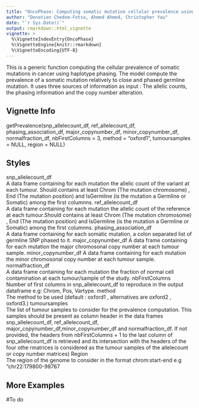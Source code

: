```yaml
---
title: "OncoPhase: Computing somatic mutation cellular prevalence using haplotype phasing"
author: "Donatien Chedom-Fotso, Ahmed Ahmed, Christopher Yau"
date: "`r Sys.Date()`"
output: rmarkdown::html_vignette
vignette: >
  %\VignetteIndexEntry{OncoPhase}
  %\VignetteEngine{knitr::rmarkdown}
  %\VignetteEncoding{UTF-8}
---
```


This is a generic function computing the cellular prevalence of somatic mutations in cancer using haplotype phasing. The model compute the prevalence of a somatic mutation relatively to close and phased germline mutation. It uses three sources of information as input : The allelic counts, the phasing information and the copy number alteration.


## Vignette Info

getPrevalence(snp_allelecount_df, ref_allelecount_df, phasing_association_df,
  major_copynumber_df, minor_copynumber_df, normalfraction_df,
  nbFirstColumns = 3, method = "oxford1", tumoursamples = NULL,
  region = NULL)

## Styles

snp_allelecount_df	
A data frame containing for each mutation the allelic count of the variant at each tumour. Should contains at least Chrom (The mutation chromosome) , End (The mutation position) and IsGermline (is the mutation a Germline or Somatic) among the first columnns.
ref_allelecount_df	
A data frame containing for each mutation the allelic count of the reference at each tumour.Should contains at least Chrom (The mutation chromosome) , End (The mutation position) and IsGermline (is the mutation a Germline or Somatic) among the first columnns.
phasing_association_df	
A data frame containing for each somatic mutation, a colon separated list of germline SNP phased to it.
major_copynumber_df	
A data frame containing for each mutation the major chromosonal copy number at each tumour sample.
minor_copynumber_df	
A data frame containing for each mutation the minor chromosonal copy number at each tumour sample.
normalfraction_df	
A data frame containing for each mutation the fraction of normal cell contamination at each tumour/sample of the study.
nbFirstColumns	
Number of first columns in snp_allelecount_df to reproduce in the output dataframe e.g: Chrom, Pos, Vartype.
method	
The method to be used (default : oxford1 , alternatives are oxford2 , oxford3.)
tumoursamples	
The list of tumour samples to consider for the prevalence computation. This samples should be present as column header in the data frames snp_allelecount_df, ref_allelecount_df, major_copynumber_df,minor_copynumber_df and normalfraction_df. If not provided, the headers from nbFirstColumns + 1 to the last column of snp_allelecount_df is retrieved and its intersection with the headers of the four othe rmatrices is considered as the tumour samples of the allelecount or copy number matrices)
Region	
The region of the genome to consider in the format chrom:start-end e.g "chr22:179800-98767




## More Examples

#To do


